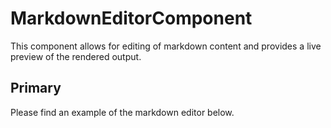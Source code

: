 
<Meta of={MarkdownEditorComponentStories} />

# MarkdownEditorComponent

This component allows for editing of markdown content and provides a live preview of the rendered output.

<Controls />

## Primary

Please find an example of the markdown editor below.

<Canvas>
  <Story of={MarkdownEditorComponentStories.Primary} />
</Canvas>
